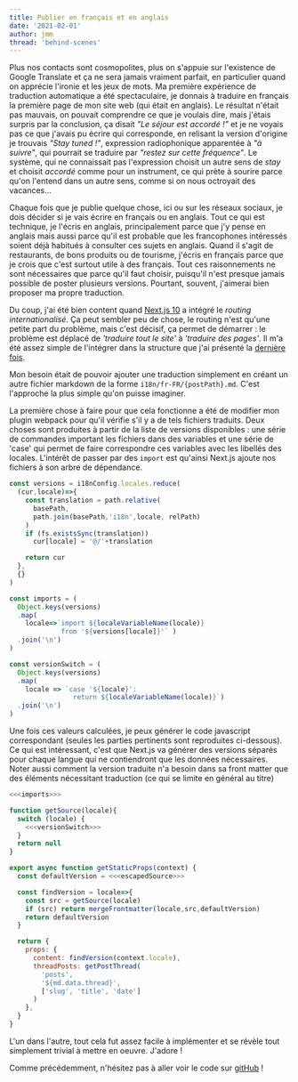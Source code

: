 ```yaml
---
title: Publier en français et en anglais
date: '2021-02-01'
author: jmm
thread: 'behind-scenes'
---
```


Plus nos contacts sont cosmopolites, plus on s'appuie sur l'existence
de Google Translate et ça ne sera jamais vraiment parfait, en particulier quand
on apprécie l'ironie et les jeux de mots. Ma première expérience de traduction
automatique a été spectaculaire, je donnais à traduire en français la première
page de mon site web (qui était en anglais). Le résultat n'était pas mauvais,
on pouvait comprendre ce que je voulais dire, mais j'étais surpris par la
conclusion, ça disait _"Le séjour est accordé !"_ et je ne voyais pas ce que
j'avais pu écrire qui corresponde, en relisant la version d'origine je trouvais
_"Stay tuned !"_, expression radiophonique apparentée à _"à suivre"_, qui pourrait
se traduire par _"restez sur cette fréquence"_. Le système, qui ne connaissait
pas l'expression choisit un autre sens de _stay_ et choisit _accordé_ comme
pour un instrument, ce qui prète à sourire parce qu'on l'entend dans un autre
sens, comme si on nous octroyait des vacances...

Chaque fois que je publie quelque chose, ici ou sur les réseaux sociaux, je dois
décider si je vais écrire en français ou en anglais. Tout ce qui est technique,
je l'écris en anglais, principalement parce que j'y pense en anglais mais aussi
parce qu'il est probable que les francophones intéressés soient déjà habitués
à consulter ces sujets en anglais. Quand il s'agit de restaurants, de bons
produits ou de tourisme, j'écris en français parce que je crois que c'est
surtout utile à des français. Tout ces raisonnements ne sont nécessaires que
parce qu'il faut choisir, puisqu'il n'est presque jamais possible de poster
plusieurs versions. Pourtant, souvent, j'aimerai bien proposer ma propre
traduction.

Du coup, j'ai été bien content quand [Next.js 10](https://nextjs.org/blog/next-10)
a intégré le _routing internationalisé_. Ça peut sembler peu de chose, le routing
n'est qu'une petite part du problème, mais c'est décisif, ça permet de
démarrer : le problème est déplacé de _'traduire tout le site'_  à _'traduire
des pages'_. Il m'a été assez simple de l'intégrer dans la structure que j'ai
présenté la [dernière fois](./20210127-md2next).


Mon besoin était de pouvoir ajouter une traduction simplement en créant un
autre fichier markdown de la forme `i18n/fr-FR/{postPath}.md`. C'est l'approche
la plus simple qu'on puisse imaginer.

La première chose à faire pour que cela fonctionne a été de modifier mon plugin
webpack pour qu'il vérifie s'il y a de tels fichiers traduits. Deux choses sont
produites à partir de la liste de versions disponibles : une série de commandes
important les fichiers dans des variables et une série de 'case' qui permet de
faire correspondre ces variables avec les libellés des locales. L'intérêt de
passer par des `import` est qu'ainsi Next.js ajoute nos fichiers à son arbre de
dépendance.

~~~js
const versions = i18nConfig.locales.reduce(
  (cur,locale)=>{
    const translation = path.relative(
      basePath,
      path.join(basePath,'i18n',locale, relPath)
    )
    if (fs.existsSync(translation))
      cur[locale] = '@/'+translation

    return cur
  },
  {}
)

const imports = (
  Object.keys(versions)
  .map(
    locale=>`import ${localeVariableName(locale)}
             from '${versions[locale]}'` )
  .join('\n')
)

const versionSwitch = (
  Object.keys(versions)
  .map(
    locale => `case '${locale}':
                return ${localeVariableName(locale)}`)
  .join('\n')
)
~~~

Une fois ces valeurs calculées, je peux générer le code javascript correspondant
(seules les parties pertinents sont reproduites ci-dessous). Ce qui est
intéressant, c'est que Next.js va générer des versions séparés pour chaque langue
qui ne contiendront que les données nécessaires. Noter aussi comment la version
traduite n'a besoin dans sa front matter que des éléments nécessitant traduction
(ce qui se limite en général au titre)

~~~js
<<<imports>>>

function getSource(locale){
  switch (locale) {
    <<<versionSwitch>>>
  }
  return null
}

export async function getStaticProps(context) {
  const defaultVersion = <<<escapedSource>>>

  const findVersion = locale=>{
    const src = getSource(locale)
    if (src) return mergeFrontmatter(locale,src,defaultVersion)
    return defaultVersion
  }

  return {
    props: {
      content: findVersion(context.locale),
      threadPosts: getPostThread(
        'posts',
        '${md.data.thread}',
        ['slug', 'title', 'date']
      )
    },
  }
}
~~~

L'un dans l'autre, tout cela fut assez facile à implémenter et se révèle
tout simplement trivial à mettre en oeuvre. J'adore !

Comme précédemment, n'hésitez pas à aller voir le code sur [gitHub](https://github.com/jmuffat/jmuffat.com) !
